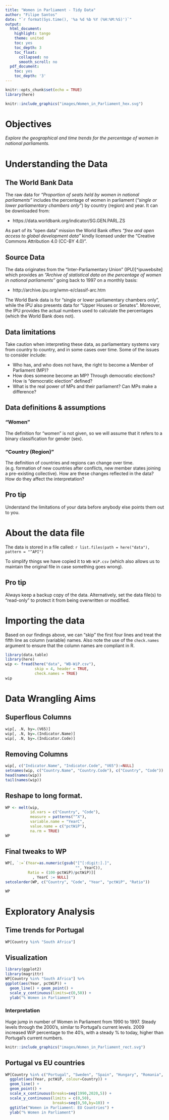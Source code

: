 ```yaml
---
title: "Women in Parliament - Tidy Data"
author: "Filipe Santos"
date: "`r format(Sys.time(), '%a %d %b %Y (%H:%M:%S)')`"
output:
  html_document:
    highlight: tango
    theme: united
    toc: yes
    toc_depth: 3
    toc_float:
      collapsed: no
      smooth_scroll: no
  pdf_document:
    toc: yes
    toc_depth: '3'
---
```



```r
knitr::opts_chunk$set(echo = TRUE)
library(here)
```

```r
knitr::include_graphics("images/Women_in_Parliament_hex.svg")
```


# Objectives

*Explore the geographical and time trends for the percentage of women in 
national parliaments.*

# Understanding the Data

## The World Bank Data 

The raw data for *"Proportion of seats held by women in national parliaments"* 
includes the percentage of women in parliament (_"single or lower parliamentary chambers 
only"_) by country (region) and year. It can be downloaded from:

- https://data.worldbank.org/indicator/SG.GEN.PARL.ZS 

As part of its "open data" mission the World Bank offers _"free and open access 
to global development data"_ kindly licensed under the "Creative Commons Attribution 
4.0 (CC-BY 4.0)".

## Source Data

The data originates from the "Inter-Parliamentary Union" (IPU)[^ipuwebsite] which
provides an *_"Archive of statistical data on the percentage of women in 
national parliaments"_* going back to 1997 on a monthly basis:

- http://archive.ipu.org/wmn-e/classif-arc.htm

The World Bank data is for “single or lower parliamentary chambers only”, while 
the IPU also presents data for “Upper Houses or Senates”. Moreover, the IPU provides 
the actual numbers used to calculate the percentages (which the World Bank does not).

## Data limitations

Take caution when interpreting these data, as parliamentary systems vary from country 
to country, and in some cases over time. Some of the issues to consider include:

- Who has, and who does not have, the right to become a Member of Parliament (MP)?
- How does someone become an MP? Through democratic elections? How is "democratic
election" defined? 
- What is the real power of MPs and their parliament? Can MPs make a difference?

## Data definitions & assumptions

### "Women"

The definition for “women” is not given, so we will assume that it refers to a 
binary classification for gender (sex).

### "Country (Region)"

The definition of countries and regions can change over time.  (e.g. formation of new
countries after conflicts, new member states joining a pre-existing collective). 
How are these changes reflected in the data? How do they affect the interpretation? 

## Pro tip

Understand the limitations of your data before anybody else points them out to you. 

# About the data file

The data is stored in a file called: ``r list.files(path = here("data"), pattern = "^API")``

To simplify things we have copied it to `WB-WiP.csv` (which also allows us to 
maintain the original file in case something goes wrong).

## Pro tip

Always keep a backup copy of the data. Alternatively, set the data file(s) to 
“read-only” to protect it from being overwritten or modified.

# Importing the data

Based on our findings above, we can "skip" the first four lines and treat the
fifth line as column (variable) names. Also note the use of the `check.names`
argument to ensure that the column names are compliant in R.

```r
library(data.table)
library(here)
wip <- fread(here("data", "WB-WiP.csv"), 
             skip = 4, header = TRUE,
             check.names = TRUE)
wip
```

# Data Wrangling Aims

## Superflous Columns

```r
wip[, .N, by=.(V65)]
wip[, .N, by=.(Indicator.Name)]
wip[, .N, by=.(Indicator.Code)]

```

## Removing Columns

```r
wip[, c("Indicator.Name", "Indicator.Code", "V65"):=NULL]
setnames(wip, c("Country.Name", "Country.Code"), c("Country", "Code"))
head(names(wip))
tail(names(wip))
```


## Reshape to long format.

```r
WP <- melt(wip,
           id.vars = c("Country", "Code"),
           measure = patterns("^X"),
           variable.name = "YearC",
           value.name = c("pctWiP"),
           na.rm = TRUE)
WP
```

## Final tweaks to WP

```r
WP[, `:=`(Year=as.numeric(gsub("[^[:digit:].]",
                               "", YearC)),
          Ratio = (100-pctWiP)/pctWiP)][
            , YearC := NULL]
setcolorder(WP, c("Country", "Code", "Year", "pctWiP", "Ratio"))

WP
```

# Exploratory Analysis

## Time trends for Portugal

```r
WP[Country %in% "South Africa"]
```

## Visualization

```r
library(ggplot2)
library(magrittr)
WP[Country %in% "South Africa"] %>%
ggplot(aes(Year, pctWiP)) + 
  geom_line() + geom_point() + 
  scale_y_continuous(limits=c(0,50)) +
  ylab("% Women in Parliament")
```
### Interpretation

Huge jump in number of Women in Parliament from 1990 to 1997. Steady levels through the 2000's, similar to Portugal's current levels. 2009 increased WiP percentage to the 40's, with a steady % to today, higher than Portugal's current numbers.

```r
knitr::include_graphics("images/Women_in_Parliament_rect.svg")
```

## Portugal vs EU countries

```r
WP[Country %in% c("Portugal", "Sweden", "Spain", "Hungary", "Romania", "Finaland", "Germany", "European Union")] %>%
  ggplot(aes(Year, pctWiP, colour=Country)) +
  geom_line() +
  geom_point() +
  scale_x_continuous(breaks=seq(1990,2020,5)) +
  scale_y_continuous(limits = c(0,50),
                     breaks=seq(0,50,by=10)) +
  ggtitle("Women in Parliament: EU Countries") +
  ylab("% Women in Parliament")
```

